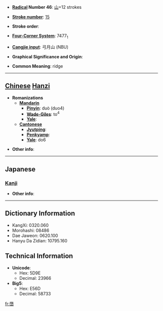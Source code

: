 * '''[[Wiktionary:Chinese radical index| Radical]] Number 46''': [[Wiktionary:Chinese radical index 山|山]]+12 strokes

* '''[[Wiktionary:Chinese total strokes index|Stroke number]]''': [[Wiktionary:Chinese total strokes index 15|15]]

* '''Stroke order''': 

* '''[[Wiktionary:Chinese four corner index|Four-Corner System]]''': 7477<sub>1</sub>

* '''[[Wiktionary:Chinese Cangjie index|Cangjie input]]''': 弓月山 (NBU)

* '''Graphical Significance and Origin''': 

* '''Common Meaning''': ridge

----

== [[Chinese]] [[Hanzi]] ==

* '''Romanizations'''
** '''[[Mandarin]]'''
*** '''[[Pinyin]]''': duò (duo4)
*** '''[[Wade-Giles]]''': to<sup>4</sup>
*** '''[[Yale]]''': 
** '''[[Cantonese]]'''
*** '''[[Jyutping]]''':
*** '''[[Penkyamp]]''': 
*** '''[[Yale]]''': do6

* '''Other info''': 

----

==Japanese==
===[[Kanji]]===
{{kanji|on readings=[[た]] (ta), [[だ]] (da)
|kun readings=
}}

* '''Other info''':  

----

== Dictionary Information ==

* KangXi: 0320.060
* Morohashi: 08486
* Dae Jaweon: 0620.100
* Hanyu Da Zidian: 10795.160

== Technical Information ==

* '''Unicode''':
** Hex: 5D9E
** Decimal: 23966
* '''Big5''':
** Hex: E56D
** Decimal: 58733

[[fr:嶞]]